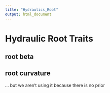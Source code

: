 ```yaml
---
title: "Hydraulics_Root"
output: html_document
---
```


# Hydraulic Root Traits {-}

## root beta {-}

## root curvature  {-}
... but we aren't using it because there is no prior
